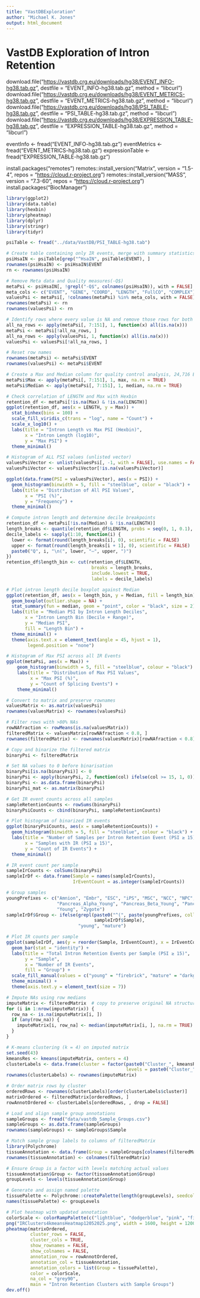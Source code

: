 ```yaml
---
title: "VastDBExploration"
author: "Michael K. Jones"
output: html_document
---
```


# VastDB Exploration of Intron Retention

download.file("<https://vastdb.crg.eu/downloads/hg38/EVENT_INFO-hg38.tab.gz>", destfile = "EVENT_INFO-hg38.tab.gz", method = "libcurl") download.file("<https://vastdb.crg.eu/downloads/hg38/EVENT_METRICS-hg38.tab.gz>", destfile = "EVENT_METRICS-hg38.tab.gz", method = "libcurl") download.file("<https://vastdb.crg.eu/downloads/hg38/PSI_TABLE-hg38.tab.gz>", destfile = "PSI_TABLE-hg38.tab.gz", method = "libcurl") download.file("<https://vastdb.crg.eu/downloads/hg38/EXPRESSION_TABLE-hg38.tab.gz>", destfile = "EXPRESSION_TABLE-hg38.tab.gz", method = "libcurl")

eventInfo <- fread("EVENT_INFO-hg38.tab.gz")
eventMetrics <- fread("EVENT_METRICS-hg38.tab.gz")
expressionTable <- fread("EXPRESSION_TABLE-hg38.tab.gz")

install.packages("remotes") remotes::install_version("Matrix", version = "1.5-4", repos = "<https://cloud.r-project.org>") remotes::install_version("MASS", version = "7.3-60", repos = "<https://cloud.r-project.org>") install.packages("BiocManager")

```r
library(ggplot2)
library(data.table)
library(hexbin)
library(pheatmap)
library(dplyr)
library(stringr)
library(tidyr)

psiTable <- fread("../data/VastDB/PSI_TABLE-hg38.tab")
```

```r
# Create table containing only IR events, merge with summary statistics for exploration
psiHsaIN <- psiTable[grep("^HsaIN", psiTable$EVENT), ]               
rownames(psiHsaIN) <- psiHsaIN$EVENT
rn <- rownames(psiHsaIN)

# Remove Meta data and Quality measures(-Q$)
metaPsi <- psiHsaIN[, !grepl("-Q$", colnames(psiHsaIN)), with = FALSE]
meta_cols <- c("EVENT", "GENE", "COORD", "LENGTH", "FullCO", "COMPLEX")
valuesPsi <- metaPsi[, !colnames(metaPsi) %in% meta_cols, with = FALSE]
rownames(metaPsi) <- rn
rownames(valuesPsi) <- rn

# Identify rows where every value is NA and remove those rows for both meta and values Psi tables
all_na_rows <- apply(metaPsi[, 7:151], 1, function(x) all(is.na(x)))
metaPsi <- metaPsi[!all_na_rows, ]
all_na_rows <- apply(valuesPsi, 1, function(x) all(is.na(x)))
valuesPsi <- valuesPsi[!all_na_rows, ]

# Reset row names
rownames(metaPsi) <- metaPsi$EVENT
rownames(valuesPsi) <- metaPsi$EVENT
```

```r
# Create a Max and Median column for quality control analysis, 24,716 Events did not have a Max value in Event Metrics
metaPsi$Max <- apply(metaPsi[, 7:151], 1, max, na.rm = TRUE)
metaPsi$Median <- apply(metaPsi[, 7:151], 1, median, na.rm = TRUE)

# Check correlation of LENGTH and Max with Hexbin
retention_df <- metaPsi[!is.na(Max) & !is.na(LENGTH)]
ggplot(retention_df, aes(x = LENGTH, y = Max)) +
  stat_binhex(bins = 100) +
  scale_fill_viridis_c(trans = "log", name = "Count") +
  scale_x_log10() +
  labs(title = "Intron Length vs Max PSI (Hexbin)",
       x = "Intron Length (log10)",
       y = "Max PSI") +
  theme_minimal()
```

```r
# Histogram of ALL PSI values (unlisted vector)
valuesPsiVector <- unlist(valuesPsi[, -1, with = FALSE], use.names = FALSE)
valuesPsiVector <- valuesPsiVector[!is.na(valuesPsiVector)]

ggplot(data.frame(PSI = valuesPsiVector), aes(x = PSI)) +
  geom_histogram(binwidth = 5, fill = "steelblue", color = "black") +
  labs(title = "Distribution of All PSI Values",
       x = "PSI (%)",
       y = "Frequency") +
  theme_minimal()
```


```r
# Compute intron length and determine decile breakpoints
retention_df <- metaPsi[!is.na(Median) & !is.na(LENGTH)]
length_breaks <- quantile(retention_df$LENGTH, probs = seq(0, 1, 0.1), na.rm = TRUE)
decile_labels <- sapply(1:10, function(i) {
  lower <- format(round(length_breaks[i], 0), scientific = FALSE)
  upper <- format(round(length_breaks[i + 1], 0), scientific = FALSE)
  paste0("Q", i, "\n(", lower, "–", upper, ")")
})
retention_df$length_bin <- cut(retention_df$LENGTH,
                                breaks = length_breaks,
                                include.lowest = TRUE,
                                labels = decile_labels)

# Plot intron length decile boxplot against Median
ggplot(retention_df, aes(x = length_bin, y = Median, fill = length_bin)) +
  geom_boxplot(outlier.shape = NA) +
  stat_summary(fun = median, geom = "point", color = "black", size = 2) +
  labs(title = "Median PSI by Intron Length Deciles",
       x = "Intron Length Bin (Decile + Range)",
       y = "Median PSI",
       fill = "Length Bin") +
  theme_minimal() +
  theme(axis.text.x = element_text(angle = 45, hjust = 1),
        legend.position = "none")
```

```r
# Histogram of Max PSI across all IR Events
ggplot(metaPsi, aes(x = Max)) +
    geom_histogram(binwidth = 5, fill = "steelblue", colour = "black") +
    labs(title = "Distribution of Max PSI Values",
         x = "Max PSI (%)",
         y = "Count of Splicing Events") +
    theme_minimal()
```

```r
# Convert to matrix and preserve rownames
valuesMatrix <- as.matrix(valuesPsi)
rownames(valuesMatrix) <- rownames(valuesPsi)

# Filter rows with >80% NAs
rowNAfraction <- rowMeans(is.na(valuesMatrix))
filteredMatrix <- valuesMatrix[rowNAfraction < 0.8, ]
rownames(filteredMatrix) <- rownames(valuesMatrix)[rowNAfraction < 0.8]

# Copy and binarize the filtered matrix
binaryPsi <- filteredMatrix

# Set NA values to 0 before binarisation
binaryPsi[is.na(binaryPsi)] <- 0
binaryPsi <- apply(binaryPsi, 2, function(col) ifelse(col >= 15, 1, 0))
binaryPsi <- as.data.frame(binaryPsi)
binaryPsi_mat <- as.matrix(binaryPsi)

# Get IR event counts across all samples
sampleRetentionCounts <- rowSums(binaryPsi)
binaryPsiCounts <- cbind(binaryPsi, sampleRetentionCounts)

# Plot histogram of binarized IR events
ggplot(binaryPsiCounts, aes(x = sampleRetentionCounts)) +
  geom_histogram(binwidth = 5, fill = "steelblue", colour = "black") +
  labs(title = "Number of Samples per Intron Retention Event (PSI ≥ 15)",
       x = "Samples with IR (PSI ≥ 15)",
       y = "Count of IR Events") +
  theme_minimal()
```

```r
# IR event count per sample
sampleIrCounts <- colSums(binaryPsi)
sampleIrDf <- data.frame(Sample = names(sampleIrCounts),
                         IrEventCount = as.integer(sampleIrCounts))

# Group samples
youngPrefixes <- c("Amnion", "Embr", "ESC", "iPS", "MSC", "NCC", "NPC", "Oocyte", 
                   "Pancreas_Alpha_Young", "Pancreas_Beta_Young", "Pancreas_Duct_Young", "Placenta", 
                   "Young", "Zygote")
sampleIrDf$Group <- ifelse(grepl(paste0("^(", paste(youngPrefixes, collapse = "|"), ")"),
                                 sampleIrDf$Sample),
                           "young", "mature")

# Plot IR counts per sample
ggplot(sampleIrDf, aes(y = reorder(Sample, IrEventCount), x = IrEventCount, fill = Group)) +
  geom_bar(stat = "identity") +
  labs(title = "Total Intron Retention Events per Sample (PSI ≥ 15)",
       y = "Sample",
       x = "Number of IR Events",
       fill = "Group") +
  scale_fill_manual(values = c("young" = "firebrick", "mature" = "darkgreen")) +
  theme_minimal() +
  theme(axis.text.y = element_text(size = 7))
```

```r
# Impute NAs using row medians
imputeMatrix <- filteredMatrix  # copy to preserve original NA structure
for (i in 1:nrow(imputeMatrix)) {
  row_na <- is.na(imputeMatrix[i, ])
  if (any(row_na)) {
    imputeMatrix[i, row_na] <- median(imputeMatrix[i, ], na.rm = TRUE)
  }
}

# K-means clustering (k = 4) on imputed matrix
set.seed(43)
kmeansRes <- kmeans(imputeMatrix, centers = 4)
clusterLabels <- data.frame(cluster = factor(paste0("Cluster_", kmeansRes$cluster),
                                             levels = paste0("Cluster_", 1:4)))
rownames(clusterLabels) <- rownames(imputeMatrix)

# Order matrix rows by cluster
orderedRows <- rownames(clusterLabels)[order(clusterLabels$cluster)]
matrixOrdered <- filteredMatrix[orderedRows, ]
rowAnnotOrdered <- clusterLabels[orderedRows, , drop = FALSE]
```

```r
# Load and align sample group annotations
sampleGroups <- fread("data/vastdb_Sample_Groups.csv")
sampleGroups <- as.data.frame(sampleGroups)
rownames(sampleGroups) <- sampleGroups$Sample

# Match sample group labels to columns of filteredMatrix
library(Polychrome)
tissueAnnotation <- data.frame(Group = sampleGroups[colnames(filteredMatrix), "sample_group"])
rownames(tissueAnnotation) <- colnames(filteredMatrix)

# Ensure Group is a factor with levels matching actual values
tissueAnnotation$Group <- factor(tissueAnnotation$Group)
groupLevels <- levels(tissueAnnotation$Group)

# Generate and assign named palette
tissuePalette <- Polychrome::createPalette(length(groupLevels), seedcolors = c("#000000", "#FFFFFF"))
names(tissuePalette) <- groupLevels

# Plot heatmap with updated annotation
colorScale <- colorRampPalette(c("lightblue", "dodgerblue", "pink", "firebrick"))(100)
png("IRClusters4kmeansHeatmap12052025.png", width = 1600, height = 1200, res = 150)
pheatmap(matrixOrdered,
         cluster_rows = FALSE,
         cluster_cols = TRUE,
         show_rownames = FALSE,
         show_colnames = FALSE,
         annotation_row = rowAnnotOrdered,
         annotation_col = tissueAnnotation,
         annotation_colors = list(Group = tissuePalette),
         color = colorScale,
         na_col = "grey90",
         main = "Intron Retention Clusters with Sample Groups")
dev.off()

```
